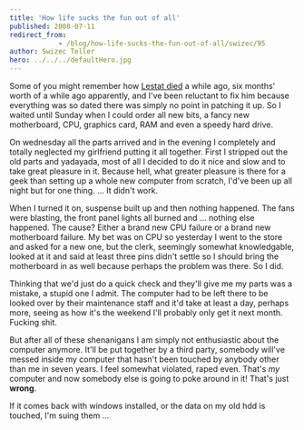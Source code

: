 ```yaml
---
title: 'How life sucks the fun out of all'
published: 2008-07-11
redirect_from: 
            - /blog/how-life-sucks-the-fun-out-of-all/swizec/95
author: Swizec Teller
hero: ../../../defaultHero.jpg
---
```

Some of you might remember how [Lestat died](http://swizec.com/index.php/mode=news/id=294) a while ago, six months' worth of a while ago apparently, and I've been reluctant to fix him because everything was so dated there was simply no point in patching it up. So I waited until Sunday when I could order all new bits, a fancy new motherboard, CPU, graphics card, RAM and even a speedy hard drive.

On wednesday all the parts arrived and in the evening I completely and totally neglected my girlfriend putting it all together. First I stripped out the old parts and yadayada, most of all I decided to do it nice and slow and to take great pleasure in it. Because hell, what greater pleasure is there for a geek than setting up a whole new computer from scratch, I'd've been up all night but for one thing. ... It didn't work.

When I turned it on, suspense built up and then nothing happened. The fans were blasting, the front panel lights all burned and ... nothing else happened. The cause? Either a brand new CPU failure or a brand new motherboard failure. My bet was on CPU so yesterday I went to the store and asked for a new one, but the clerk, seemingly somewhat knowledgable, looked at it and said at least three pins didn't settle so I should bring the motherboard in as well because perhaps the problem was there. So I did.

Thinking that we'd just do a quick check and they'll give me my parts was a mistake, a stupid one I admit. The computer had to be left there to be looked over by their maintenance staff and it'd take at least a day, perhaps more, seeing as how it's the weekend I'll probably only get it next month. Fucking shit.

But after all of these shenanigans I am simply not enthusiastic about the computer anymore. It'll be put together by a third party, somebody will've messed inside my computer that hasn't been touched by anybody other than me in seven years. I feel somewhat violated, raped even. That's _my_ computer and now somebody else is going to poke around in it! That's just **wrong**.

If it comes back with windows installed, or the data on my old hdd is touched, I'm suing them ...